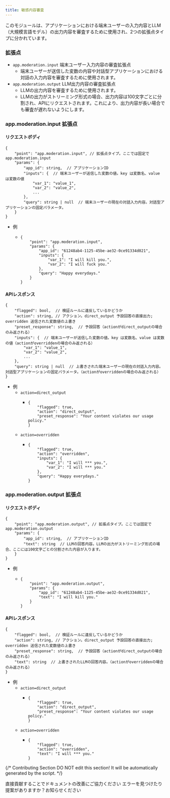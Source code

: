 ```yaml
---
title: 敏感内容審査
---
```



このモジュールは、アプリケーションにおける端末ユーザーの入力内容とLLM（大規模言語モデル）の出力内容を審査するために使用され、2つの拡張点タイプに分かれています。

### 拡張点 <a href="#usercontent-kuo-zhan-dian" id="usercontent-kuo-zhan-dian"></a>

* `app.moderation.input` 端末ユーザー入力内容の審査拡張点
  * 端末ユーザーが送信した変数の内容や対話型アプリケーションにおける対話の入力内容を審査するために使用されます。
* `app.moderation.output` LLM出力内容の審査拡張点
  * LLMの出力内容を審査するために使用されます。
  * LLMの出力がストリーミング形式の場合、出力内容は100文字ごとに分割され、APIにリクエストされます。これにより、出力内容が長い場合でも審査が遅れないようにします。

### app.moderation.input 拡張点 <a href="#usercontentappmoderationinput-kuo-zhan-dian" id="usercontentappmoderationinput-kuo-zhan-dian"></a>

#### リクエストボディ <a href="#user-content-request-body" id="user-content-request-body"></a>

```
{
    "point": "app.moderation.input", // 拡張点タイプ。ここでは固定で app.moderation.input
    "params": {
        "app_id": string,  // アプリケーションID
        "inputs": {  // 端末ユーザーが送信した変数の値。key は変数名、value は変数の値
            "var_1": "value_1",
            "var_2": "value_2",
            ...
        },
        "query": string | null  // 端末ユーザーの現在の対話入力内容。対話型アプリケーションの固定パラメータ。
    }
}
```

* 例
  * ```
    {
        "point": "app.moderation.input",
        "params": {
            "app_id": "61248ab4-1125-45be-ae32-0ce91334d021",
            "inputs": {
                "var_1": "I will kill you.",
                "var_2": "I will fuck you."
            },
            "query": "Happy everydays."
        }
    }
    ```

#### APIレスポンス <a href="#usercontentapi-fan-hui" id="usercontentapi-fan-hui"></a>

```
{
    "flagged": bool,  // 検証ルールに違反しているかどうか
    "action": string, // アクション。direct_output 予設回答の直接出力; overridden 送信された変数値の上書き
    "preset_response": string,  // 予設回答（actionがdirect_outputの場合のみ返される）
    "inputs": {  // 端末ユーザーが送信した変数の値。key は変数名、value は変数の値（actionがoverriddenの場合のみ返される）
        "var_1": "value_1",
        "var_2": "value_2",
        ...
    },
    "query": string | null  // 上書きされた端末ユーザーの現在の対話入力内容。対話型アプリケーションの固定パラメータ。（actionがoverriddenの場合のみ返される）
}
```

* 例
  * `action=direct_output`
    * ```
      {
          "flagged": true,
          "action": "direct_output",
          "preset_response": "Your content violates our usage policy."
      }
      ```
  * `action=overridden`
    * ```
      {
          "flagged": true,
          "action": "overridden",
          "inputs": {
              "var_1": "I will *** you.",
              "var_2": "I will *** you."
          },
          "query": "Happy everydays."
      }
      ```

### app.moderation.output 拡張点 <a href="#usercontentappmoderationoutput-kuo-zhan-dian" id="usercontentappmoderationoutput-kuo-zhan-dian"></a>

#### リクエストボディ <a href="#user-content-request-body-1" id="user-content-request-body-1"></a>

```
{
    "point": "app.moderation.output", // 拡張点タイプ。ここでは固定で app.moderation.output
    "params": {
        "app_id": string,  // アプリケーションID
        "text": string  // LLMの回答内容。LLMの出力がストリーミング形式の場合、ここには100文字ごとの分割された内容が入ります。
    }
}
```

* 例
  * ```
    {
        "point": "app.moderation.output",
        "params": {
            "app_id": "61248ab4-1125-45be-ae32-0ce91334d021",
            "text": "I will kill you."
        }
    }
    ```

#### APIレスポンス <a href="#usercontentapi-fan-hui-1" id="usercontentapi-fan-hui-1"></a>

```
{
    "flagged": bool,  // 検証ルールに違反しているかどうか
    "action": string, // アクション。direct_output 予設回答の直接出力; overridden 送信された変数値の上書き
    "preset_response": string,  // 予設回答（actionがdirect_outputの場合のみ返される）
    "text": string  // 上書きされたLLMの回答内容。（actionがoverriddenの場合のみ返される）
}
```

* 例
  * `action=direct_output`
    * ```
      {
          "flagged": true,
          "action": "direct_output",
          "preset_response": "Your content violates our usage policy."
      }
      ```
  * `action=overridden`
    * ```
      {
          "flagged": true,
          "action": "overridden",
          "text": "I will *** you."
      }
      ```

{/*
Contributing Section
DO NOT edit this section!
It will be automatically generated by the script.
*/}

<CardGroup cols="2">
    <Card
        title="このページを編集する"
        icon="pen-to-square"
        href="https://github.com/langgenius/dify-docs-mintlify/edit/main/ja-jp/guides/extension/api-based-extension/moderation.mdx"
    >
        直接貢献することでドキュメントの改善にご協力ください
    </Card>
    <Card
        title="問題を報告する"
        icon="github"
        href="https://github.com/langgenius/dify-docs-mintlify/issues/new?title=ドキュメントの問題%3A%20at&body=%23%23%20問題の説明%0A%3C%21--%20発見した問題について簡単に説明してください%20--%3E%0A%0A%23%23%20ページリンク%0Ahttps%3A%2F%2Fgithub.com%2Flanggenius%2Fdify-docs-mintlify%2Fblob%2Fmain%2Fja-jp/guides/extension/api-based-extension%2Fmoderation.mdx%0A%0A%23%23%20提案される変更%0A%3C%21--%20特定の変更案がある場合は、ここで説明してください%20--%3E%0A%0A%3C%21--%20ドキュメントの品質向上にご協力いただきありがとうございます！%20--%3E"
    >
        エラーを見つけたり提案がありますか？お知らせください
    </Card>
</CardGroup>
